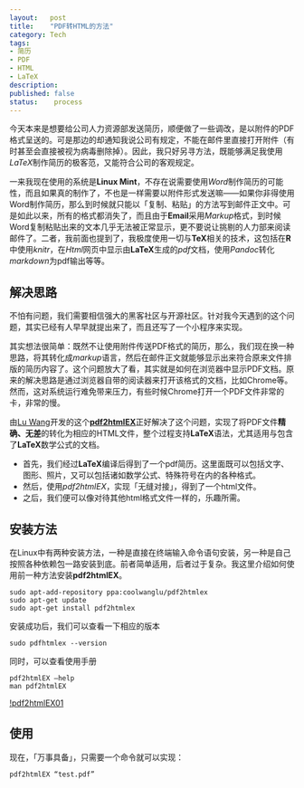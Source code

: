 ```yaml
---
layout:   post
title:    "PDF转HTML的方法"
category: Tech
tags:   
- 简历
- PDF
- HTML
- LaTeX
description: 
published: false
status:    process
---
```


今天本来是想要给公司人力资源部发送简历，顺便做了一些调改，是以附件的PDF格式呈送的。可是那边的却通知我说公司有规定，不能在邮件里直接打开附件（有时甚至会直接被视为病毒删除掉）。因此，我只好另寻方法，既能够满足我使用*LaTeX*制作简历的极客范，又能符合公司的客观规定。

一来我现在使用的系统是**Linux Mint**，不存在说需要使用*Word*制作简历的可能性，而且如果真的制作了，不也是一样需要以附件形式发送嘛——如果你非得使用Word制作简历，那么到时候就只能以「复制、粘贴」的方法写到邮件正文中。可是如此以来，所有的格式都消失了，而且由于**Email**采用*Markup*格式，到时候Word复制粘贴出来的文本几乎无法被正常显示，更不要说让挑剔的人力部来阅读邮件了。二者，我前面也提到了，我极度使用一切与**TeX**相关的技术，这包括在**R**中使用*knitr*，在*Html*网页中显示由**LaTeX**生成的*pdf*文档，使用*Pandoc*转化*markdown*为pdf输出等等。

<!-- more -->

## 解决思路

不怕有问题，我们需要相信强大的黑客社区与开源社区。针对我今天遇到的这个问题，其实已经有人早早就提出来了，而且还写了一个小程序来实现。

其实想法很简单：既然不让使用附件传送PDF格式的简历，那么，我们现在换一种思路，将其转化成*markup*语言，然后在邮件正文就能够显示出来符合原来文件排版的简历内容了。这个问题放大了看，其实就是如何在浏览器中显示PDF文档。原来的解决思路是通过浏览器自带的阅读器来打开该格式的文档，比如Chrome等。然而，这对系统运行难免带来压力，有些时候Chrome打开一个PDF文件非常的卡，非常的慢。

由[Lu Wang](http://www.cse.ust.hk/~luwang/)开发的这个[**pdf2htmlEX**](https://github.com/coolwanglu/pdf2htmlEX)正好解决了这个问题，实现了将PDF文件**精确、无差**的转化为相应的HTML文件，整个过程支持**LaTeX**语法，尤其适用与包含了**LaTeX**数学公式的文档。

- 首先，我们经过**LaTeX**编译后得到了一个pdf简历。这里面既可以包括文字、图形、照片，又可以包括诸如数学公式、特殊符号在内的各种格式。
- 然后，使用*pdf2htmlEX*，实现「无缝对接」，得到了一个html文件。
- 之后，我们便可以像对待其他html格式文件一样的，乐趣所需。

## 安装方法

在Linux中有两种安装方法，一种是直接在终端输入命令语句安装，另一种是自己按照各种依赖包一路安装到底。前者简单适用，后者过于复杂。我这里介绍如何使用前一种方法安装**pdf2htmlEX**。

    sudo apt-add-repository ppa:coolwanglu/pdf2htmlex
    sudo apt-get update
    sudo apt-get install pdf2htmlex

 安装成功后，我们可以查看一下相应的版本
 
    sudo pdfhtmlex --version
    
  同时，可以查看使用手册
  
    pdf2htmlEX –help
    man pdf2htmlEX
    
[!pdf2htmlEX01](/cn/assets/images/r-figures/2014-03-30-pdf-zhuan-html-de-fang-fa/pdf2htmlEX01.png)

## 使用

现在，「万事具备」，只需要一个命令就可以实现：

    pdf2htmlEX “test.pdf”
    
    
    
    











